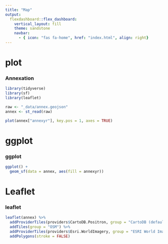 ```yaml
---
title: "Map"
output:
  flexdashboard::flex_dashboard:
    vertical_layout: fill
    theme: sandstone
    navbar:
      - { icon: "fas fa-home", href: "index.html", align: right}
---
```


# plot

### Annexation

```r
library(tidyverse)
library(sf)
library(leaflet)
```

```r
raw <- "_data/annex.geojson"
annex <- st_read(raw)
```

```r
plot(annex["annexyr"], key.pos = 1, axes = TRUE)
```

# ggplot

### ggplot

```r
ggplot() +
  geom_sf(data = annex, aes(fill = annexyr)) 
```

# Leaflet

### leaflet

```r
leaflet(annex) %>% 
  addProviderTiles(providers$CartoDB.Positron, group = "CartoDB (default)") %>%
  addTiles(group = "OSM") %>%
  addProviderTiles(providers$Esri.WorldImagery, group = "ESRI World Imagery") %>%
  addPolygons(stroke = FALSE)
```

